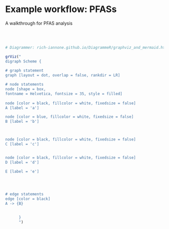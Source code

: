 # Example workflow: PFASs {#ExamplePFAS}

A walkthrough for PFAS analysis

<br><br>  




```r

# Diagrammer: rich-iannone.github.io/DiagrammeR/graphviz_and_mermaid.html

grViz("
digraph Scheme {
      
# graph statement
graph [layout = dot, overlap = false, rankdir = LR]

# node statements
node [shape = box,
fontname = Helvetica, fontsize = 35, style = filled]
      
node [color = black, fillcolor = white, fixedsize = false]
A [label = 'a']

node [color = blue, fillcolor = white, fixedsize = false]
B [label = 'b']



node [color = black, fillcolor = white, fixedsize = false]
C [label = 'c']


node [color = black, fillcolor = white, fixedsize = false]
D [label = 'd']

E [label = 'e']


      
      
# edge statements
edge [color = black]
A -> {B}

      
      }
      ")


```








